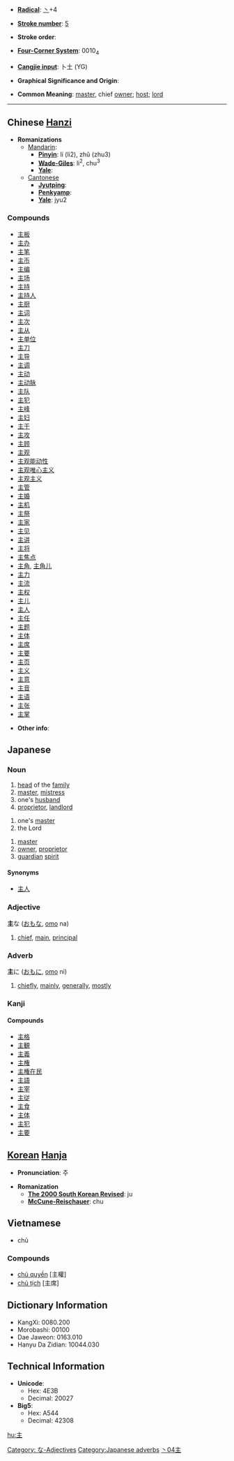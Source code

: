 * '''[[Wiktionary:Chinese radical index| Radical]]''': [[Wiktionary:Chinese radical index 丶|丶]]+4

* '''[[Wiktionary:Chinese total strokes index|Stroke number]]''': [[Wiktionary:Chinese total strokes index 5|5]]

* '''Stroke order''': 

* '''[[Wiktionary:Chinese four corner index|Four-Corner System]]''': 0010<sub>4</sub>

* '''[[Wiktionary:Chinese Cangjie index|Cangjie input]]''': 卜土 (YG)

* '''Graphical Significance and Origin''': 

* '''Common Meaning''': [[master]], chief [[owner]]; [[host]]; [[lord]]

----

== Chinese [[Hanzi]] ==

* '''Romanizations'''
** [[Mandarin]]:
*** '''[[Pinyin]]''': lí (li2), zhǔ (zhu3)
*** '''[[Wade-Giles]]''': li<sup>2</sup>, chu<sup>3</sup>
*** '''[[Yale]]''': 
**[[Cantonese]]
***'''[[Jyutping]]''':
***'''[[Penkyamp]]''': 
***'''[[Yale]]''': jyu2

===Compounds===
*[[主板]]
*[[主办]]
*[[主笔]]
*[[主币]]
*[[主编]]
*[[主场]]
*[[主持]]
*[[主持人]]
*[[主厨]]
*[[主词]]
*[[主次]]
*[[主从]]
*[[主单位]]
*[[主刀]]
*[[主导]]
*[[主调]]
*[[主动]]
*[[主动脉]]
*[[主队]]
*[[主犯]]
*[[主峰]]
*[[主妇]]
*[[主干]]
*[[主攻]]
*[[主顾]]
*[[主观]]
*[[主观能动性]]
*[[主观唯心主义]]
*[[主观主义]]
*[[主管]]
*[[主婚]]
*[[主机]]
*[[主祭]]
*[[主家]]
*[[主见]]
*[[主讲]]
*[[主将]]
*[[主焦点]]
*[[主角]], [[主角儿]]
*[[主力]]
*[[主流]]
*[[主权]]
*[[主儿]]
*[[主人]]
*[[主任]]
*[[主题]]
*[[主体]]
*[[主席]]
*[[主要]]
*[[主页]]
*[[主义]]
*[[主意]]
*[[主音]]
*[[主语]]
*[[主张]]
*[[主掌]]

* '''Other info''': 



== Japanese ==
===Noun===
{{janoun|[[あるじ]]|[[aruji]]}}
# [[head]] of the [[family]]
# [[master]], [[mistress]]
# one's [[husband]]
# [[proprietor]], [[landlord]]

{{janoun|[[しゅ]]|[[shu]]}}
# one's [[master]]
# the Lord

{{janoun|[[ぬし]]|[[nushi]]}}
# [[master]]
# [[owner]], [[proprietor]]
# [[guardian]] [[spirit]]

====Synonyms====
*[[主人]]

===Adjective===
[[Category: な-Adjectives]]
'''主'''な ([[おも]]な, [[omo]] na)
# [[chief]], [[main]], [[principal]]

===Adverb===
[[Category:Japanese adverbs]]
'''主'''に ([[おも]]に, [[omo]] ni)
# [[chiefly]], [[mainly]], [[generally]], [[mostly]]


===Kanji===
{{kanji|[[しゅ]] ([[shu]]), [[す]] ([[su]])|[[ぬし]] ([[nushi]]), [[おも]] ([[omo]]), [[あるじ]] ([[aruji]])}}
====Compounds====
*[[主格]]
*[[主観]]
*[[主義]]
*[[主権]]
*[[主権在民]]
*[[主語]]
*[[主宰]]
*[[主従]]
*[[主食]]
*[[主体]]
*[[主犯]]
*[[主要]]



== [[Korean]] [[Hanja]] ==

* '''Pronunciation''': 주

* '''Romanization'''
** '''[[The 2000 South Korean Revised Romanization|The 2000 South Korean Revised]]''': ju
** '''[[McCune-Reischauer]]''': chu



==Vietnamese==

* chủ

===Compounds===
*[[chủ quyền]] [主權]
*[[chủ tịch]] [主席]



== Dictionary Information ==

* KangXi: 0080.200
* Morobashi: 00100
* Dae Jaweon: 0163.010
* Hanyu Da Zidian: 10044.030

== Technical Information ==

* '''Unicode''':
** Hex: 4E3B
** Decimal: 20027
* '''Big5''':
** Hex: A544
** Decimal: 42308

[[Category:Japanese kanji|丶04主]] 
[[hu:主]]